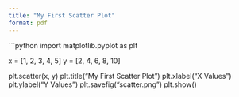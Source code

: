 ```yaml
---
title: "My First Scatter Plot"
format: pdf
---
```


```python
import matplotlib.pyplot as plt

x = [1, 2, 3, 4, 5]
y = [2, 4, 6, 8, 10]

plt.scatter(x, y)
plt.title("My First Scatter Plot")
plt.xlabel("X Values")
plt.ylabel("Y Values")
plt.savefig("scatter.png")
plt.show()



